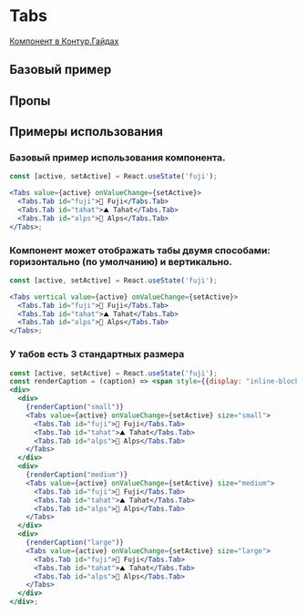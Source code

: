 
<Meta of={TabsStories} />

# Tabs

[Компонент в Контур.Гайдах](https)

## Базовый пример
<Primary />

## Пропы
<Controls />

## Примеры использования

### Базовый пример использования компонента.
```jsx harmony
const [active, setActive] = React.useState('fuji');

<Tabs value={active} onValueChange={setActive}>
  <Tabs.Tab id="fuji">🌋 Fuji</Tabs.Tab>
  <Tabs.Tab id="tahat">⛰ Tahat</Tabs.Tab>
  <Tabs.Tab id="alps">🗻 Alps</Tabs.Tab>
</Tabs>;
```

### Компонент может отображать табы двумя способами: горизонтально (по умолчанию) и вертикально.
```jsx harmony
const [active, setActive] = React.useState('fuji');

<Tabs vertical value={active} onValueChange={setActive}>
  <Tabs.Tab id="fuji">🌋 Fuji</Tabs.Tab>
  <Tabs.Tab id="tahat">⛰ Tahat</Tabs.Tab>
  <Tabs.Tab id="alps">🗻 Alps</Tabs.Tab>
</Tabs>;
```

### У табов есть 3 стандартных размера
```jsx harmony
const [active, setActive] = React.useState('fuji');
const renderCaption = (caption) => <span style={{display: "inline-block", width: 60}}>{caption}</span>;
<div>
  <div>
    {renderCaption("small")}
    <Tabs value={active} onValueChange={setActive} size="small">
      <Tabs.Tab id="fuji">🌋 Fuji</Tabs.Tab>
      <Tabs.Tab id="tahat">⛰ Tahat</Tabs.Tab>
      <Tabs.Tab id="alps">🗻 Alps</Tabs.Tab>
    </Tabs>
  </div>
  <div>
    {renderCaption("medium")}
    <Tabs value={active} onValueChange={setActive} size="medium">
      <Tabs.Tab id="fuji">🌋 Fuji</Tabs.Tab>
      <Tabs.Tab id="tahat">⛰ Tahat</Tabs.Tab>
      <Tabs.Tab id="alps">🗻 Alps</Tabs.Tab>
    </Tabs>
  </div>
  <div>
    {renderCaption("large")}
    <Tabs value={active} onValueChange={setActive} size="large">
      <Tabs.Tab id="fuji">🌋 Fuji</Tabs.Tab>
      <Tabs.Tab id="tahat">⛰ Tahat</Tabs.Tab>
      <Tabs.Tab id="alps">🗻 Alps</Tabs.Tab>
    </Tabs>
  </div>
</div>;
```
